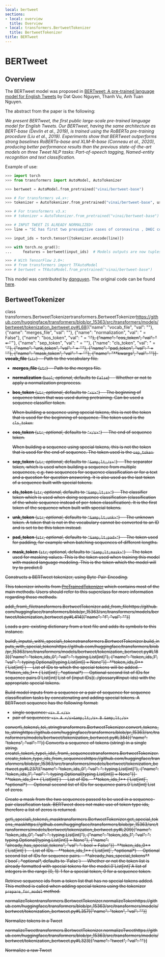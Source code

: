 ```yaml
---
local: bertweet
sections:
- local: overview
  title: Overview
- local: transformers.BertweetTokenizer
  title: BertweetTokenizer
title: BERTweet
---
```

<script>
</script>
<!--Copyright 2020 The HuggingFace Team. All rights reserved.

Licensed under the Apache License, Version 2.0 (the "License"); you may not use this file except in compliance with
the License. You may obtain a copy of the License at

http://www.apache.org/licenses/LICENSE-2.0

Unless required by applicable law or agreed to in writing, software distributed under the License is distributed on
an "AS IS" BASIS, WITHOUT WARRANTIES OR CONDITIONS OF ANY KIND, either express or implied. See the License for the
specific language governing permissions and limitations under the License.
-->

<h1 id="bertweet">BERTweet</h1>

<h2 id="overview">Overview</h2>

The BERTweet model was proposed in [BERTweet: A pre-trained language model for English Tweets](https://www.aclweb.org/anthology/2020.emnlp-demos.2.pdf) by Dat Quoc Nguyen, Thanh Vu, Anh Tuan Nguyen.

The abstract from the paper is the following:

*We present BERTweet, the first public large-scale pre-trained language model for English Tweets. Our BERTweet, having
the same architecture as BERT-base (Devlin et al., 2019), is trained using the RoBERTa pre-training procedure (Liu et
al., 2019). Experiments show that BERTweet outperforms strong baselines RoBERTa-base and XLM-R-base (Conneau et al.,
2020), producing better performance results than the previous state-of-the-art models on three Tweet NLP tasks:
Part-of-speech tagging, Named-entity recognition and text classification.*

Example of use:

```python
>>> import torch
>>> from transformers import AutoModel, AutoTokenizer

>>> bertweet = AutoModel.from_pretrained("vinai/bertweet-base")

>>> # For transformers v4.x+:
>>> tokenizer = AutoTokenizer.from_pretrained("vinai/bertweet-base", use_fast=False)

>>> # For transformers v3.x:
>>> # tokenizer = AutoTokenizer.from_pretrained("vinai/bertweet-base")

>>> # INPUT TWEET IS ALREADY NORMALIZED!
>>> line = "SC has first two presumptive cases of coronavirus , DHEC confirms HTTPURL via @USER :cry:"

>>> input_ids = torch.tensor([tokenizer.encode(line)])

>>> with torch.no_grad():
...     features = bertweet(input_ids)  # Models outputs are now tuples

>>> # With TensorFlow 2.0+:
>>> # from transformers import TFAutoModel
>>> # bertweet = TFAutoModel.from_pretrained("vinai/bertweet-base")
```

This model was contributed by [dqnguyen](https://huggingface.co/dqnguyen). The original code can be found [here](https://github.com/VinAIResearch/BERTweet).

<h2 id="transformers.BertweetTokenizer">BertweetTokenizer</h2>

<div class="docstring">

<docstring><name>class transformers.BertweetTokenizer</name><anchor>transformers.BertweetTokenizer</anchor><source>https://github.com/huggingface/transformers/blob/pr_15363/src/transformers/models/bertweet/tokenization_bertweet.py#L68</source><parameters>[{"name": "vocab_file", "val": ""}, {"name": "merges_file", "val": ""}, {"name": "normalization", "val": " = False"}, {"name": "bos_token", "val": " = '<s>'"}, {"name": "eos_token", "val": " = '</s>'"}, {"name": "sep_token", "val": " = '</s>'"}, {"name": "cls_token", "val": " = '<s>'"}, {"name": "unk_token", "val": " = '<unk>'"}, {"name": "pad_token", "val": " = '<pad>'"}, {"name": "mask_token", "val": " = '<mask>'"}, {"name": "**kwargs", "val": ""}]</parameters><paramsdesc>- **vocab_file** (`str`) --
  Path to the vocabulary file.
- **merges_file** (`str`) --
  Path to the merges file.
- **normalization** (`bool`, *optional*, defaults to `False`) --
  Whether or not to apply a normalization preprocess.
- **bos_token** (`str`, *optional*, defaults to `"<s>"`) --
  The beginning of sequence token that was used during pretraining. Can be used a sequence classifier token.

  <Tip>

  When building a sequence using special tokens, this is not the token that is used for the beginning of
  sequence. The token used is the `cls_token`.

  </Tip>

- **eos_token** (`str`, *optional*, defaults to `"</s>"`) --
  The end of sequence token.

  <Tip>

  When building a sequence using special tokens, this is not the token that is used for the end of sequence.
  The token used is the `sep_token`.

  </Tip>

- **sep_token** (`str`, *optional*, defaults to `"&amp;lt;/s>"`) --
  The separator token, which is used when building a sequence from multiple sequences, e.g. two sequences for
  sequence classification or for a text and a question for question answering. It is also used as the last
  token of a sequence built with special tokens.
- **cls_token** (`str`, *optional*, defaults to `"&amp;lt;s>"`) --
  The classifier token which is used when doing sequence classification (classification of the whole sequence
  instead of per-token classification). It is the first token of the sequence when built with special tokens.
- **unk_token** (`str`, *optional*, defaults to `"&amp;lt;unk>"`) --
  The unknown token. A token that is not in the vocabulary cannot be converted to an ID and is set to be this
  token instead.
- **pad_token** (`str`, *optional*, defaults to `"&amp;lt;pad>"`) --
  The token used for padding, for example when batching sequences of different lengths.
- **mask_token** (`str`, *optional*, defaults to `"&amp;lt;mask>"`) --
  The token used for masking values. This is the token used when training this model with masked language
  modeling. This is the token which the model will try to predict.</paramsdesc><paramgroups>0</paramgroups></docstring>

Constructs a BERTweet tokenizer, using Byte-Pair-Encoding.

This tokenizer inherits from [PreTrainedTokenizer](/docs/transformers/pr_15363/en/main_classes/tokenizer#transformers.PreTrainedTokenizer) which contains most of the main methods. Users should refer to
this superclass for more information regarding those methods.





<div class="docstring">
<docstring><name>add\_from\_file</name><anchor>transformers.BertweetTokenizer.add_from_file</anchor><source>https://github.com/huggingface/transformers/blob/pr_15363/src/transformers/models/bertweet/tokenization_bertweet.py#L414</source><parameters>[{"name": "f", "val": ""}]</parameters></docstring>

Loads a pre-existing dictionary from a text file and adds its symbols to this instance.


</div>
<div class="docstring">
<docstring><name>build\_inputs\_with\_special\_tokens</name><anchor>transformers.BertweetTokenizer.build_inputs_with_special_tokens</anchor><source>https://github.com/huggingface/transformers/blob/pr_15363/src/transformers/models/bertweet/tokenization_bertweet.py#L183</source><parameters>[{"name": "token_ids_0", "val": ": typing.List[int]"}, {"name": "token_ids_1", "val": ": typing.Optional[typing.List[int]] = None"}]</parameters><paramsdesc>- **token_ids_0** (`List[int]`) --
  List of IDs to which the special tokens will be added.
- **token_ids_1** (`List[int]`, *optional*) --
  Optional second list of IDs for sequence pairs.</paramsdesc><paramgroups>0</paramgroups><rettype>`List[int]`</rettype><retdesc>List of [input IDs](../glossary#input-ids) with the appropriate special tokens.</retdesc></docstring>

Build model inputs from a sequence or a pair of sequence for sequence classification tasks by concatenating and
adding special tokens. A BERTweet sequence has the following format:

- single sequence: `<s> X </s>`
- pair of sequences: `<s> A </s>&amp;lt;/s> B &amp;lt;/s>`








</div>
<div class="docstring">
<docstring><name>convert\_tokens\_to\_string</name><anchor>transformers.BertweetTokenizer.convert_tokens_to_string</anchor><source>https://github.com/huggingface/transformers/blob/pr_15363/src/transformers/models/bertweet/tokenization_bertweet.py#L384</source><parameters>[{"name": "tokens", "val": ""}]</parameters></docstring>
Converts a sequence of tokens (string) in a single string.

</div>
<div class="docstring">
<docstring><name>create\_token\_type\_ids\_from\_sequences</name><anchor>transformers.BertweetTokenizer.create_token_type_ids_from_sequences</anchor><source>https://github.com/huggingface/transformers/blob/pr_15363/src/transformers/models/bertweet/tokenization_bertweet.py#L237</source><parameters>[{"name": "token_ids_0", "val": ": typing.List[int]"}, {"name": "token_ids_1", "val": ": typing.Optional[typing.List[int]] = None"}]</parameters><paramsdesc>- **token_ids_0** (`List[int]`) --
  List of IDs.
- **token_ids_1** (`List[int]`, *optional*) --
  Optional second list of IDs for sequence pairs.</paramsdesc><paramgroups>0</paramgroups><rettype>`List[int]`</rettype><retdesc>List of zeros.</retdesc></docstring>

Create a mask from the two sequences passed to be used in a sequence-pair classification task. BERTweet does
not make use of token type ids, therefore a list of zeros is returned.








</div>
<div class="docstring">
<docstring><name>get\_special\_tokens\_mask</name><anchor>transformers.BertweetTokenizer.get_special_tokens_mask</anchor><source>https://github.com/huggingface/transformers/blob/pr_15363/src/transformers/models/bertweet/tokenization_bertweet.py#L209</source><parameters>[{"name": "token_ids_0", "val": ": typing.List[int]"}, {"name": "token_ids_1", "val": ": typing.Optional[typing.List[int]] = None"}, {"name": "already_has_special_tokens", "val": ": bool = False"}]</parameters><paramsdesc>- **token_ids_0** (`List[int]`) --
  List of IDs.
- **token_ids_1** (`List[int]`, *optional*) --
  Optional second list of IDs for sequence pairs.
- **already_has_special_tokens** (`bool`, *optional*, defaults to `False`) --
  Whether or not the token list is already formatted with special tokens for the model.</paramsdesc><paramgroups>0</paramgroups><rettype>`List[int]`</rettype><retdesc>A list of integers in the range [0, 1]: 1 for a special token, 0 for a sequence token.</retdesc></docstring>

Retrieve sequence ids from a token list that has no special tokens added. This method is called when adding
special tokens using the tokenizer `prepare_for_model` method.








</div>
<div class="docstring">
<docstring><name>normalizeToken</name><anchor>transformers.BertweetTokenizer.normalizeToken</anchor><source>https://github.com/huggingface/transformers/blob/pr_15363/src/transformers/models/bertweet/tokenization_bertweet.py#L357</source><parameters>[{"name": "token", "val": ""}]</parameters></docstring>

Normalize tokens in a Tweet


</div>
<div class="docstring">
<docstring><name>normalizeTweet</name><anchor>transformers.BertweetTokenizer.normalizeTweet</anchor><source>https://github.com/huggingface/transformers/blob/pr_15363/src/transformers/models/bertweet/tokenization_bertweet.py#L323</source><parameters>[{"name": "tweet", "val": ""}]</parameters></docstring>

Normalize a raw Tweet


</div></div>
